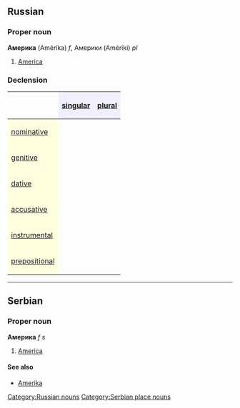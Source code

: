 ==Russian==
[[Category:Russian nouns]]
===Proper noun===
'''Америка''' (Amérika) ''f'', Америки (Amériki) ''pl''

#[[America]]

===Declension===
{| border="1" cellpadding="4" cellspacing="0"
!
! style="background-color: #EFEFFF" align="center"|[[singular]]
! style="background-color: #EFEFFF" align="center"|[[plural]]
|-
! style="background-color: #FFFFE0" align="left"|[[nominative case|nominative]]
| align="center"|{{RUchar|Аме́рика}}
| align="center"|{{RUchar|Аме́рики}}
|-
! style="background-color: #FFFFE0" align="left"|[[genitive case|genitive]]
| align="center"|{{RUchar|Аме́рики}}
| align="center"|{{RUchar|Аме́рик}}
|-
! style="background-color: #FFFFE0" align="left"|[[dative case|dative]]
| align="center"|{{RUchar|Аме́рике}}
| align="center"|{{RUchar|Аме́рикам}}
|-
! style="background-color: #FFFFE0" align="left"|[[accusative case|accusative]]
| align="center"|{{RUchar|Аме́рику}}
| align="center"|{{RUchar|Аме́рики}}
|-
! style="background-color: #FFFFE0" align="left"|[[instrumental case|instrumental]]
| align="center"|{{RUchar|Аме́рикой, -ою}}
| align="center"|{{RUchar|Аме́риками}}
|-
! style="background-color: #FFFFE0" align="left"|[[prepositional case|prepositional]]
| align="center"|{{RUchar|об Аме́рике}}
| align="center"|{{RUchar|об Аме́риках}}
|}

----
==Serbian==
===Proper noun===
'''Америка''' ''f s''
#[[America]]
====See also====
*[[Amerika]]
[[Category:Serbian place nouns]]